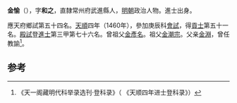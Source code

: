 '''金愉'''（{{bd|1436年||？}}），字'''和之'''，直隸常州府武進縣人，[[明朝|明朝]]政治人物。進士出身。

應天府鄉試第五十四名。[[天顺_(明朝)|天順]]四年（1460年），參加庚辰科[[會試|會試]]，得[[貢士|貢士]]第五十一名。[[殿試|殿試]]登[[進士|進士]]第三甲第七十六名。曾祖父[[金彥名|金彥名]]。祖父[[金潮宗|金潮宗]]。父亲[[金淵|金淵]]，曾任教諭<ref>《天一阁藏明代科举录选刊·登科录》（ 《天顺四年进士登科录》）</ref>。

==参考==
{{reflist}}
{{明朝人物小作品}}
{{天順四年庚辰科殿試金榜}}